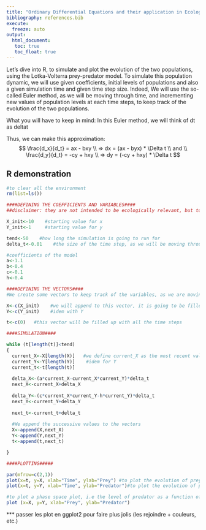 ```yaml
---
title: "Ordinary Differential Equations and their application in Ecology"
bibliography: references.bib
execute: 
  freeze: auto
output: 
  html_document:
   toc: true
   toc_float: true
---
```


Let's dive into R, to simulate and plot the evolution of the two populations, using the Lotka-Volterra prey-predator model.
To simulate this population dynamic, we will use  given coefficients, initial levels of populations and also a given simulation time and given time step size. Indeed, We will use the so-called Euler method, as we will be moving through time, and incrementing new values of population levels at each time steps, to keep track of the evolution of the two populations.

What you will have to keep in mind:
In this Euler method, we will think of dt as deltat

Thus, we can make this approximation:
$$ \frac{d_x}{d_t} = ax - bxy \\ => dx = (ax - byx) * \Delta t \\ and \\ \frac{d_y}{d_t} = -cy + hxy \\ => dy = (-cy + hxy) * \Delta t $$

## R demonstration

```r

#to clear all the environment
rm(list=ls())

####DEFINING THE COEFFICIENTS AND VARIABLES####
##disclaimer: they are not intended to be ecologically relevant, but to serve as an example

X_init<-10    #starting value for x
Y_init<-1     #starting value for y

tend<-50    #how long the simulation is going to run for
delta_t<-0.01    #the size of the time step, as we will be moving through time with discrete steps

#coefficients of the model
a<-1.1
b<-0.4
c<-0.1
h<-0.4

####DEFINING THE VECTORS####
#We create some vectors to keep track of the variables, as we are moving through time

X<-c(X_init)    #we will append to this vector, it is going to be filled up with the successive levels of X, during all the time of the simulation
Y<-c(Y_init)    #idem with Y

t<-c(0)   #this vector will be filled up with all the time steps

####SIMULATION####

while (t[length(t)]<tend) 
{
  current_X<-X[length(X)]   #we define current_X as the most recent value of X
  current_Y<-Y[length(Y)]    #idem for Y
  current_t<-t[length(t)]
  
  delta_X<-(a*current_X-current_X*current_Y)*delta_t
  next_X<-current_X+delta_X
  
  delta_Y<-(c*current_X*current_Y-h*current_Y)*delta_t
  next_Y<-current_Y+delta_Y
  
  next_t<-current_t+delta_t
  
  #We append the successive values to the vectors
  X<-append(X,next_X)
  Y<-append(Y,next_Y)
  t<-append(t,next_t)

}

####PLOTTING#####

par(mfrow=c(2,1))
plot(x=t, y=X, xlab="Time", ylab="Prey") #to plot the evolution of prey over time
plot(x=t, y=Y, xlab="Time", ylab="Predator")#to plot the evolution of predator over time

#to plot a phase space plot, i.e the level of predator as a function of the prey level
plot (x=X, y=Y, xlab="Prey", ylab="Predator")

```

*** passer les plot en ggplot2 pour faire plus jolis (les rejoindre + couleurs, etc.)



